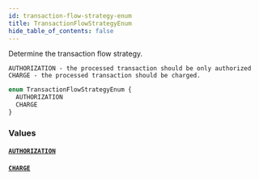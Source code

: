 ```yaml
---
id: transaction-flow-strategy-enum
title: TransactionFlowStrategyEnum
hide_table_of_contents: false
---
```


Determine the transaction flow strategy.

    AUTHORIZATION - the processed transaction should be only authorized
    CHARGE - the processed transaction should be charged.

```graphql
enum TransactionFlowStrategyEnum {
  AUTHORIZATION
  CHARGE
}
```

### Values

#### [`AUTHORIZATION`](#)

#### [`CHARGE`](#)
